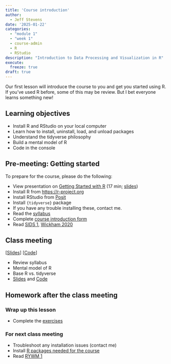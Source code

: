```yaml
---
title: 'Course introduction'
author:
  - Jeff Stevens
date: '2025-01-22'
categories: 
  - "module 1"
  - "week 1"
  - course-admin
  - R
  - RStudio
description: "Introduction to Data Processing and Visualization in R"
execute:
  freeze: true
draft: true
---
```


Our first lesson will introduce the course to you and get you started using R. If you've used R before, some of this may be review. But I bet everyone learns something new!

## Learning objectives

* Install R and RStudio on your local computer
* Learn how to install, uninstall, load, and unload packages
* Understand the tidyverse philosophy
* Build a mental model of R
* Code in the console

## Pre-meeting: Getting started

To prepare for the course, please do the following:

* View presentation on [Getting Started with R](https://canvas.unl.edu/courses/149637/files/folder/presentations?preview=14236447){target='_blank'} (17 min; [slides](../../slides/00_getting_started.qmd){target='_blank'})
* Install R from [https://r-project.org](https://cloud.r-project.org/){target='_blank'}
* Install RStudio from [Posit](https://posit.co/downloads/){target='_blank'}
* Install `{tidyverse}` package
* If you have any trouble installing these, contact me.
* Read the [syllabus](../../syllabus.html)
* Complete [course introduction form](https://canvas.unl.edu/courses/149637/pages/course-resources){target='_blank'}
* Read [SIDS 1](https://moderndive.netlify.app/1-getting-started.html){target='_blank'}, [Wickham 2020](https://tidyverse.tidyverse.org/articles/manifesto.html){target='_blank'}

## Class meeting

[[Slides](../../slides/01_introduction.qmd){target="_blank"}] [[Code](../../code/01_introduction.html)]

* Review syllabus
* Mental model of R
* Base R vs. tidyverse
* [Slides](../../slides/01_introduction.qmd){target="_blank"} and [Code](../../code/01_introduction.html){target="_blank"}

## Homework after the class meeting
### Wrap up this lesson

* Complete the [exercises](https://jeffreyrstevens.shinyapps.io/dpavir2025_01_introduction/){target='_blank'}

### For next class meeting

* Troubleshoot any installation issues (contact me)
* Install [R packages needed for the course](../../resources.qmd#packages)
* Read [RYWM 1](https://rladiessydney.org/courses/ryouwithme/01-basicbasics-1/){target='_blank'}
